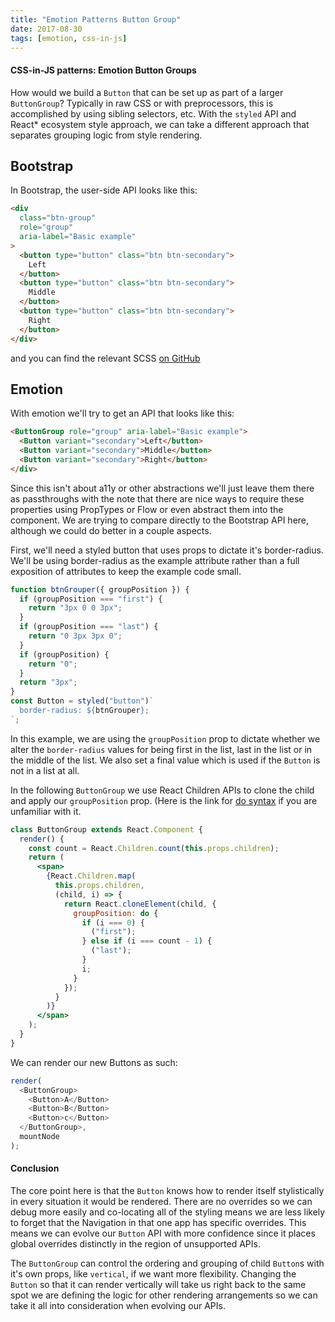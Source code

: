 ```yaml
---
title: "Emotion Patterns Button Group"
date: 2017-08-30
tags: [emotion, css-in-js]
---
```


#### CSS-in-JS patterns: Emotion Button Groups

How would we build a `Button` that can be set up as part of
a larger `ButtonGroup`? Typically in raw CSS or with
preprocessors, this is accomplished by using sibling
selectors, etc. With the `styled` API and React\* ecosystem
style approach, we can take a different approach that
separates grouping logic from style rendering.

## Bootstrap

In Bootstrap, the user-side API looks like this:

```html
<div
  class="btn-group"
  role="group"
  aria-label="Basic example"
>
  <button type="button" class="btn btn-secondary">
    Left
  </button>
  <button type="button" class="btn btn-secondary">
    Middle
  </button>
  <button type="button" class="btn btn-secondary">
    Right
  </button>
</div>
```

and you can find the relevant SCSS
[on GitHub](https://github.com/twbs/bootstrap/blob/cd22eb1da03d5dbc9062ad5c9e75c05429e4bcd0/scss/_button-group.scss#L4-L33)

## Emotion

With emotion we'll try to get an API that looks like this:

```html
<ButtonGroup role="group" aria-label="Basic example">
  <Button variant="secondary">Left</button>
  <Button variant="secondary">Middle</button>
  <Button variant="secondary">Right</button>
</div>
```

Since this isn't about a11y or other abstractions we'll just
leave them there as passthroughs with the note that there
are nice ways to require these properties using PropTypes or
Flow or even abstract them into the component. We are trying
to compare directly to the Bootstrap API here, although we
could do better in a couple aspects.

First, we'll need a styled button that uses props to dictate
it's border-radius. We'll be using border-radius as the
example attribute rather than a full exposition of
attributes to keep the example code small.

```js
function btnGrouper({ groupPosition }) {
  if (groupPosition === "first") {
    return "3px 0 0 3px";
  }
  if (groupPosition === "last") {
    return "0 3px 3px 0";
  }
  if (groupPosition) {
    return "0";
  }
  return "3px";
}
const Button = styled("button")`
  border-radius: ${btnGrouper};
`;
```

In this example, we are using the `groupPosition` prop to
dictate whether we alter the `border-radius` values for
being first in the list, last in the list or in the middle
of the list. We also set a final value which is used if the
`Button` is not in a list at all.

In the following `ButtonGroup` we use React Children APIs to
clone the child and apply our `groupPosition` prop. (Here is
the link for
[do syntax](https://babeljs.io/docs/plugins/transform-do-expressions/)
if you are unfamiliar with it.

```jsx
class ButtonGroup extends React.Component {
  render() {
    const count = React.Children.count(this.props.children);
    return (
      <span>
        {React.Children.map(
          this.props.children,
          (child, i) => {
            return React.cloneElement(child, {
              groupPosition: do {
                if (i === 0) {
                  ("first");
                } else if (i === count - 1) {
                  ("last");
                }
                i;
              }
            });
          }
        )}
      </span>
    );
  }
}
```

We can render our new Buttons as such:

```js
render(
  <ButtonGroup>
    <Button>A</Button>
    <Button>B</Button>
    <Button>c</Button>
  </ButtonGroup>,
  mountNode
);
```

#### Conclusion

The core point here is that the `Button` knows how to render
itself stylistically in every situation it would be
rendered. There are no overrides so we can debug more easily
and co-locating all of the styling means we are less likely
to forget that the Navigation in that one app has specific
overrides. This means we can evolve our `Button` API with
more confidence since it places global overrides distinctly
in the region of unsupported APIs.

The `ButtonGroup` can control the ordering and grouping of
child `Button`s with it's own props, like `vertical`, if we
want more flexibility. Changing the `Button` so that it can
render vertically will take us right back to the same spot
we are defining the logic for other rendering arrangements
so we can take it all into consideration when evolving our
APIs.
